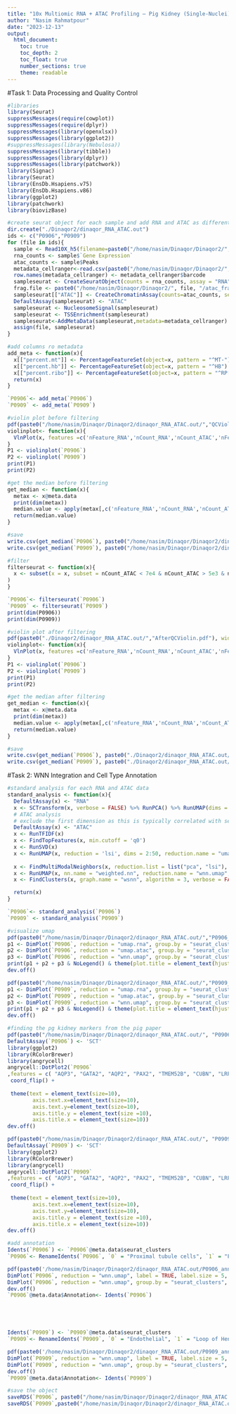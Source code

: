 ```yaml
---
title: "10x Multiomic RNA + ATAC Profiling — Pig Kidney (Single-Nuclei)"
author: "Nasim Rahmatpour"
date: "2023-12-13"
output:
  html_document:
    toc: true
    toc_depth: 2
    toc_float: true
    number_sections: true
    theme: readable
---
```



#Task 1: Data Processing and Quality Control
```r
#libraries
library(Seurat) 
suppressMessages(require(cowplot))
suppressMessages(require(dplyr))
suppressMessages(library(openxlsx))
suppressMessages(library(ggplot2))
#suppressMessages(library(Nebulosa))
suppressMessages(library(tibble))
suppressMessages(library(dplyr))
suppressMessages(library(patchwork))
library(Signac)
library(Seurat)
library(EnsDb.Hsapiens.v75)
library(EnsDb.Hsapiens.v86)
library(ggplot2)
library(patchwork)
library(biovizBase)

#create seurat object for each sample and add RNA and ATAC as different assay
dir.create("./Dinaqor2/dinaqor_RNA_ATAC.out")
ids <- c("P0906","P0909")
for (file in ids){
  sample <- Read10X_h5(filename=paste0("/home/nasim/Dinaqor/Dinaqor2/", file, "/filtered_feature_bc_matrix.h5"))
  rna_counts <- sample$`Gene Expression`
  atac_counts <- sample$Peaks
  metadata_cellranger<-read.csv(paste0("/home/nasim/Dinaqor/Dinaqor2/", file, "/per_barcode_metrics.csv")) 
  row.names(metadata_cellranger) <- metadata_cellranger$barcode
  sampleseurat <- CreateSeuratObject(counts = rna_counts, assay = "RNA", project = file)
  frag.file <- paste0("/home/nasim/Dinaqor/Dinaqor2/", file, "/atac_fragments.tsv.gz")
  sampleseurat[["ATAC"]] <- CreateChromatinAssay(counts=atac_counts, sep = c(":", "-"), fragments=frag.file, min.cells = 10)
  DefaultAssay(sampleseurat) <- "ATAC"
  sampleseurat <- NucleosomeSignal(sampleseurat)
  sampleseurat <- TSSEnrichment(sampleseurat)
  sampleseurat<-AddMetaData(sampleseurat,metadata=metadata_cellranger)
  assign(file, sampleseurat)
}

#add columns ro metadata
add_meta <- function(x){
  x[["percent.mt"]] <- PercentageFeatureSet(object=x, pattern = "^MT-")
  x[["percent.hb"]] <- PercentageFeatureSet(object=x, pattern = "^HB")
  x[["percent.ribo"]] <- PercentageFeatureSet(object=x, pattern = "^RP[SL]")
  return(x)
}

`P0906`<- add_meta(`P0906`)
`P0909` <- add_meta(`P0909`)

#violin plot before filtering
pdf(paste0("/home/nasim/Dinaqor/Dinaqor2/dinaqor_RNA_ATAC.out/","QCViolin.pdf"), width=20, height=10)
violinplot<- function(x){
  VlnPlot(x, features =c('nFeature_RNA','nCount_RNA','nCount_ATAC','nFeature_ATAC','percent.mt', 'percent.ribo', 'percent.hb'), ncol = 3, log = TRUE, pt.size = 0) + NoLegend()
} 
P1 <- violinplot(`P0906`)
P2 <- violinplot(`P0909`)
print(P1)
print(P2)

#get the median before filtering
get_median <- function(x){
  metax <- x@meta.data
  print(dim(metax))
  median.value <- apply(metax[,c('nFeature_RNA','nCount_RNA','nCount_ATAC','nFeature_ATAC','percent.mt', 'percent.ribo', 'percent.hb')], 2, median)
  return(median.value)
}

#save
write.csv(get_median(`P0906`), paste0("/home/nasim/Dinaqor/Dinaqor2/dinaqor_RNA_ATAC.out/", "P0906", "_QCmedian.csv"))
write.csv(get_median(`P0909`), paste0("/home/nasim/Dinaqor/Dinaqor2/dinaqor_RNA_ATAC.out/", "P0909", "_QCmedian.csv"))

#filter
filterseurat <- function(x){
  x <- subset(x = x, subset = nCount_ATAC < 7e4 & nCount_ATAC > 5e3 & nCount_RNA < 25000 & nCount_RNA > 1000 & percent.mt < 20
)
}

`P0906`<- filterseurat(`P0906`)
`P0909` <- filterseurat(`P0909`)
print(dim(P0906))
print(dim(P0909))

#violin plot after filtering
pdf(paste0("./Dinaqor2/dinaqor_RNA_ATAC.out/","AfterQCViolin.pdf"), width=20, height=10)
violinplot<- function(x){
  VlnPlot(x, features =c('nFeature_RNA','nCount_RNA','nCount_ATAC','nFeature_ATAC','percent.mt', 'percent.ribo', 'percent.hb'), ncol = 3, log = TRUE, pt.size = 0) + NoLegend()
}
P1 <- violinplot(`P0906`)
P2 <- violinplot(`P0909`)
print(P1)
print(P2)

#get the median after filtering
get_median <- function(x){
  metax <- x@meta.data
  print(dim(metax))
  median.value <- apply(metax[,c('nFeature_RNA','nCount_RNA','nCount_ATAC','nFeature_ATAC','percent.mt', 'percent.ribo', 'percent.hb')], 2, median)
  return(median.value)
}

#save
write.csv(get_median(`P0906`), paste0("./Dinaqor2/dinaqor_RNA_ATAC.out/", "P0906", "_AfterQCmedian.csv"))
write.csv(get_median(`P0909`), paste0("./Dinaqor2/dinaqor_RNA_ATAC.out/", "P0909", "_AfterQCmedian.csv"))
```



#Task 2: WNN Integration and Cell Type Annotation
```r
#standard analysis for each RNA and ATAC data
standard_analysis <- function(x){
  DefaultAssay(x) <- "RNA"
  x <- SCTransform(x, verbose = FALSE) %>% RunPCA() %>% RunUMAP(dims = 1:50, reduction.name = 'umap.rna', reduction.key = 'rnaUMAP_')
  # ATAC analysis
  # exclude the first dimension as this is typically correlated with sequencing depth
  DefaultAssay(x) <- "ATAC"
  x <- RunTFIDF(x)
  x <- FindTopFeatures(x, min.cutoff = 'q0')
  x <- RunSVD(x)
  x <- RunUMAP(x, reduction = 'lsi', dims = 2:50, reduction.name = "umap.atac", reduction.key = "atacUMAP_")
  
  x <- FindMultiModalNeighbors(x, reduction.list = list("pca", "lsi"), dims.list = list(1:50, 2:50))
  x <- RunUMAP(x, nn.name = "weighted.nn", reduction.name = "wnn.umap", reduction.key = "wnnUMAP_")
  x <- FindClusters(x, graph.name = "wsnn", algorithm = 3, verbose = FALSE)

  return(x)
}

`P0906`<- standard_analysis(`P0906`)
`P0909` <- standard_analysis(`P0909`)

#visualize umap
pdf(paste0("/home/nasim/Dinaqor/Dinaqor2/dinaqor_RNA_ATAC.out/","P0906_umap.pdf"), width=20, height=10)
p1 <- DimPlot(`P0906`, reduction = "umap.rna", group.by = "seurat_clusters", label = TRUE, label.size = 7, repel = TRUE) + ggtitle("RNA")
p2 <- DimPlot(`P0906`, reduction = "umap.atac", group.by = "seurat_clusters", label = TRUE, label.size = 7, repel = TRUE) + ggtitle("ATAC")
p3 <- DimPlot(`P0906`, reduction = "wnn.umap", group.by = "seurat_clusters", label = TRUE, label.size = 7, repel = TRUE) + ggtitle("WNN")
print(p1 + p2 + p3 & NoLegend() & theme(plot.title = element_text(hjust = 0.5)))
dev.off()

pdf(paste0("/home/nasim/Dinaqor/Dinaqor2/dinaqor_RNA_ATAC.out/","P0909_umap.pdf"), width=20, height=10)
p1 <- DimPlot(`P0909`, reduction = "umap.rna", group.by = "seurat_clusters", label = TRUE, label.size = 7, repel = TRUE) + ggtitle("RNA")
p2 <- DimPlot(`P0909`, reduction = "umap.atac", group.by = "seurat_clusters", label = TRUE, label.size = 7, repel = TRUE) + ggtitle("ATAC")
p3 <- DimPlot(`P0909`, reduction = "wnn.umap", group.by = "seurat_clusters", label = TRUE, label.size = 7, repel = TRUE) + ggtitle("WNN")
print(p1 + p2 + p3 & NoLegend() & theme(plot.title = element_text(hjust = 0.5)))
dev.off()

#finding the pg kidney markers from the pig paper
pdf(paste0("/home/nasim/Dinaqor/Dinaqor2/dinaqor_RNA_ATAC.out/", "P0906_canonical_pig_markers.pdf"))
DefaultAssay(`P0906`) <- 'SCT'
library(ggplot2)
library(RColorBrewer)
library(angrycell)
angrycell::DotPlot2(`P0906`
,features = c( "AQP3", "GATA2", "AQP2", "PAX2", "TMEM52B", "CUBN", "LRP2", "SLC13A3", "SLC34A1",  "NPHS1", "NPHS2", "WT1", "CLIC5",  "SLC12A1", "COL6A1" , "DCN1", "CALD1", "COL1A1", "COL1A2", "KRT8", "KRT18", "PECAM1", "EPCAM", " NRP1", "CD3G", "CD3E", "CD3D", "CD2","CD4", "CD14", "CCR7", "TCF7", "IL2RA","FOXP3","IL7R", "CD8A", "CD8B", "NCAM1","KIT", "CSF3R","CSF1R","LILRA4","CD163", "CD68","FLT3", "JCHAIN","MZB1","CD79A","MS4A1","BLK",  "NOTCH1"), dot.scale = 8) +
 coord_flip() +
   
 theme(text = element_text(size=10),
        axis.text.x=element_text(size=10),
        axis.text.y=element_text(size=10),
        axis.title.y = element_text(size =10),
        axis.title.x = element_text(size=10))
dev.off() 

pdf(paste0("/home/nasim/Dinaqor/Dinaqor2/dinaqor_RNA_ATAC.out/", "P0909_canonical_pig_markers.pdf"))
DefaultAssay(`P0909`) <- 'SCT'
library(ggplot2)
library(RColorBrewer)
library(angrycell)
angrycell::DotPlot2(`P0909`
,features = c( "AQP3", "GATA2", "AQP2", "PAX2", "TMEM52B", "CUBN", "LRP2", "SLC13A3", "SLC34A1",  "NPHS1", "NPHS2", "WT1", "CLIC5",  "SLC12A1", "COL6A1" , "DCN1", "CALD1", "COL1A1", "COL1A2", "KRT8", "KRT18", "PECAM1", "EPCAM", " NRP1", "CD3G", "CD3E", "CD3D", "CD2","CD4", "CD14", "CCR7", "TCF7", "IL2RA","FOXP3","IL7R", "CD8A", "CD8B", "NCAM1","KIT", "CSF3R","CSF1R","LILRA4","CD163", "CD68","FLT3", "JCHAIN","MZB1","CD79A","MS4A1","BLK",  "NOTCH1"), dot.scale = 8) +
 coord_flip() +
   
 theme(text = element_text(size=10),
        axis.text.x=element_text(size=10),
        axis.text.y=element_text(size=10),
        axis.title.y = element_text(size =10),
        axis.title.x = element_text(size=10))
dev.off() 

#add annotation
Idents(`P0906`) <- `P0906`@meta.data$seurat_clusters
`P0906`<- RenameIdents(`P0906`, `0` = "Proximal tubule cells", `1` = "Proximal tubule cells", `2` = "Proximal tubule cells", `3` = "Endothelial", `4` = "Loope of Henle cells", `5` = "Proximal tubule cells", `6` = "Distal convoluted tubule cells", `7` = "Proximal tubule cells",`8` = "Distal convoluted tubule cells", `9` = "Monocytes", `10`= "Immune cells T cells", `11` = "Fibroblast", `12`= "Epithelial", `13`= "Podocytes and Loope of Henle", `14`= "Collecting duct cells", `15` = "Endothelial", `16`= "Monocytes", `17` ="Proximal tubule cells", `18` = "Proximal tubule cells", `19` = "Endothelial", `20` = "Collecting duct cells", `21`=  "Fibroblast", `22`="Epithelial+collecting duct cells", `23`= "?", `24`="Loope of Henle cells", `25`="Loope of Henle cells", `26`= "Collecting duct cells", `27`="?" )

pdf(paste0('/home/nasim/Dinaqor/Dinaqor2/dinaqor_RNA_ATAC.out/P0906_annotation.pdf'),width=13, height=10)
DimPlot(`P0906`, reduction = "wnn.umap", label = TRUE, label.size = 5, repel = TRUE)
DimPlot(`P0906`, reduction = "wnn.umap", group.by = "seurat_clusters", label = TRUE, label.size = 5, repel = TRUE) + ggtitle("WNN")
dev.off()
`P0906`@meta.data$Annotation<- Idents(`P0906`)





Idents(`P0909`) <- `P0909`@meta.data$seurat_clusters
`P0909`<- RenameIdents(`P0909`, `0` = "Endothelial", `1` = "Loop of Henle cells", `2` = "Proximal tubule cells", `3` = "Immune cells T cells", `4` = "Epithelial", `5` = "Endothelial", `6` = "Collecting duct cells", `7` = "Collecting duct cells",`8` = "Epithelial", `9` = "Monocytes", `10`= "Collecting duct cells", `11` = "Collecting duct cells", `12`= "Fibroblast", `13`= "Fibroblast", `14`= "Collecting duct cells", `15` = "Proximal tubule cells", `16`= "Fibroblast", `17` ="Fibroblast", `18` = "Fibroblast", `19` = "Loop of Henle cells", `20` = "Loope of Henle cells+Collecting duct cells", `21`=  "Monocytes", `22`="Epithelial+ Collecting duct cells", `23`="Endothelial", `24`= "Distal covoluted tubule cells", `25`="Monocytes", `26`="Endothelial", `27`="Podocytes and Loope of Henle" )

pdf(paste0('/home/nasim/Dinaqor/Dinaqor2/dinaqor_RNA_ATAC.out/P0909_annotation.pdf'),width=13, height=10)
DimPlot(`P0909`, reduction = "wnn.umap", label = TRUE, label.size = 5, repel = TRUE)
DimPlot(`P0909`, reduction = "wnn.umap", group.by = "seurat_clusters", label = TRUE, label.size = 5, repel = TRUE) + ggtitle("WNN")
dev.off()
`P0909`@meta.data$Annotation<- Idents(`P0909`)

#save the object
saveRDS(`P0906`, paste0("/home/nasim/Dinaqor/Dinaqor2/dinaqor_RNA_ATAC.out/", "P0906_annotation.rds"))
saveRDS(`P0909`,paste0("/home/nasim/Dinaqor/Dinaqor2/dinaqor_RNA_ATAC.out/", "P0909_annotation.rds"))
```

